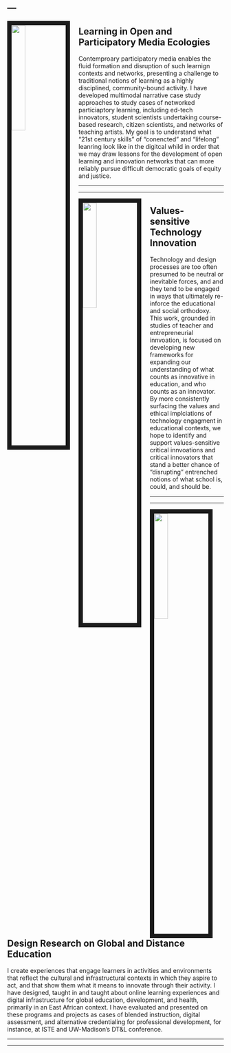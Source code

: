 ---
---

<link rel="stylesheet" href="styles.css" type="text/css">

<img src="./images/edtech_network.jpg" style="width:25%; border:10px solid; margin-right: 20px" align="left">

## Learning in Open and Participatory Media Ecologies

Contemproary participatory media enables the fluid formation and disruption of such learnign contexts and networks, presenting a challenge to traditional notions of learning as a highly disciplined, community-bound activity. I have developed multimodal narrative case study approaches to study cases of networked particiaptory learning, including ed-tech innovators, student scientists undertaking course-based research, citizen scientists, and networks of teaching artists. My goal is to understand what "21st century skills" of "conencted" and "lifelong" leanring look like in the digitcal whild in order that we may draw lessons for the development of open learning and innovation networks that can more reliably pursue difficult democratic goals of equity and justice. 

******
******

<link rel="stylesheet" href="styles.css" type="text/css">

<img src="./images/tpack.jpg" style="width:25%; border:10px solid; margin-right: 20px" align="left">

## Values-sensitive Technology Innovation

Technology and design processes are too often presumed to be neutral or inevitable forces, and and they tend to be engaged in ways that ultimately re-inforce the educational and social orthodoxy.  This work, grounded in studies of teacher and entrepreneurial innvoation, is focused on developing new frameworks for expanding our understanding of what counts as innovative in education, and who counts as an innovator. By more consistently surfacing the values and ethical implciations of technology engagment in educational contexts, we hope to identify and support values-sensitive critical innvoations and critical innovators that stand a better chance of "disrupting" entrenched notions of what school is, could, and should be.  

************
******

<img src="./images/health_sys_trans.jpg" style="width:25%; border:10px solid; margin-right: 20px" align="left">

## Design Research on Global and Distance Education

I create experiences that engage learners in activities and environments that reflect the cultural and infrastructural contexts in which they aspire to act, and that show them what it means to innovate through their activity. I have designed, taught in and taught about online learning experiences and digital infrastructure for global education, development, and health, primarily in an East African context. I have evaluated and presented on these programs and projects as cases of blended instruction, digital assessment, and alternative credentialing for professional development, for instance, at ISTE and UW-Madison’s DT&L conference.

******
******
